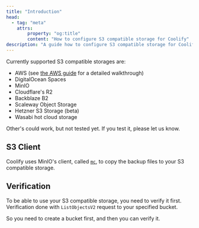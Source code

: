 ```yaml
---
title: "Introduction"
head:
  - tag: "meta"
    attrs:
        property: "og:title"
        content: "How to configure S3 compatible storage for Coolify"
description: "A guide how to configure S3 compatible storage for Coolify."
---
```


Currently supported S3 compatible storages are:

- AWS (see [the AWS guide](./aws.mdx) for a detailed walkthrough)
- DigitalOcean Spaces
- MinIO
- Cloudflare's R2
- Backblaze B2
- Scaleway Object Storage
- Hetzner S3 Storage (beta)
- Wasabi hot cloud storage

Other's could work, but not tested yet. If you test it, please let us know.

## S3 Client

Coolify uses MinIO's client, called [`mc`](https://min.io/docs/minio/linux/reference/minio-mc.html), to copy the backup files to your S3 compatible storage.

## Verification

To be able to use your S3 compatible storage, you need to verify it first. Verification done with `ListObjectsV2` request to your specified bucket.

So you need to create a bucket first, and then you can verify it.

